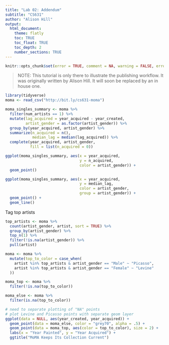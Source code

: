 ```yaml
---
title: "Lab 02: Addendum"
subtitle: "CS631"
author: "Alison Hill"
output:
  html_document:
    theme: flatly
    toc: TRUE
    toc_float: TRUE
    toc_depth: 2
    number_sections: TRUE
---
```

```r
knitr::opts_chunk$set(error = TRUE, comment = NA, warning = FALSE, errors = FALSE, message = FALSE, tidy = FALSE, cache = FALSE)
```

> NOTE: This tutorial is only there to illustrate the publishing workflow. It
was originally written by Alison Hill. It will soon be replaced by an in house
one.

```r
library(tidyverse)
moma <- read_csv("http://bit.ly/cs631-moma")

moma_singles_summary <- moma %>% 
  filter(num_artists == 1) %>% 
  mutate(lag_acquired = year_acquired - year_created,
         artist_gender = as.factor(artist_gender)) %>% 
  group_by(year_acquired, artist_gender) %>% 
  summarize(n_acquired = n(),
            median_lag = median(lag_acquired)) %>% 
  complete(year_acquired, artist_gender, 
           fill = list(n_acquired = 0))

ggplot(moma_singles_summary, aes(x = year_acquired, 
                                 y = n_acquired,
                                 color = artist_gender)) +
  geom_point()

ggplot(moma_singles_summary, aes(x = year_acquired, 
                                 y = median_lag,
                                 color = artist_gender,
                                 group = artist_gender)) +
  geom_point() +
  geom_line()
```

Tag top artists


```r
top_artists <- moma %>% 
  count(artist_gender, artist, sort = TRUE) %>% 
  group_by(artist_gender) %>% 
  top_n(1) %>% 
  filter(!is.na(artist_gender)) %>% 
  pull(artist)

moma <- moma %>% 
  mutate(top_to_color = case_when(
    artist %in% top_artists & artist_gender == "Male" ~ "Picasso",
    artist %in% top_artists & artist_gender == "Female" ~ "Levine"
  ))

moma_top <- moma %>% 
  filter(!is.na(top_to_color))

moma_else <- moma %>% 
  filter(is.na(top_to_color))

# need to separate plotting of "NA" points
# plot Levine and Picasso points with separate geom layer
ggplot(data = NULL, aes(year_created, year_acquired)) +
  geom_point(data = moma_else, color = "grey70", alpha = .5) +
  geom_point(data = moma_top, aes(color = top_to_color), size = 2) +
  labs(x = "Year Painted", y = "Year Acquired") +
  ggtitle("MoMA Keeps Its Collection Current") 
```

